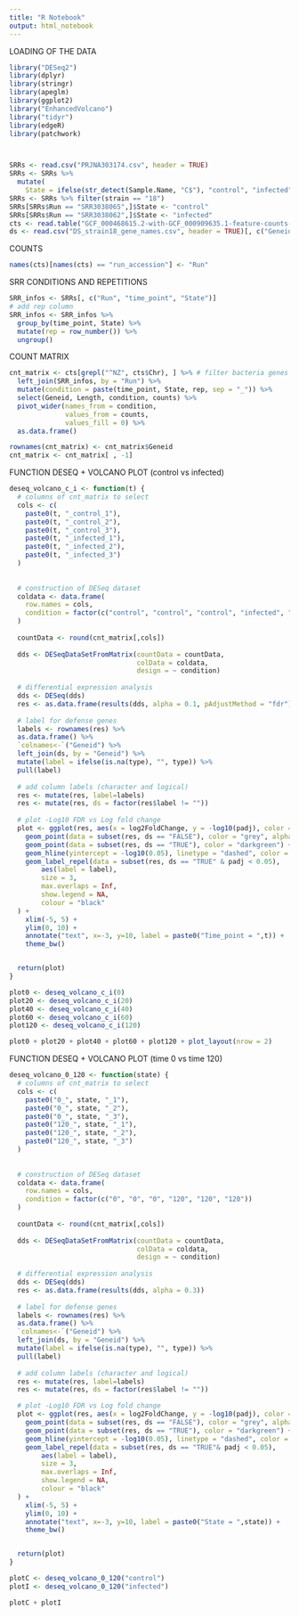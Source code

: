 ```yaml
---
title: "R Notebook"
output: html_notebook
---
```


LOADING OF THE DATA

```r
library("DESeq2")
library(dplyr)
library(stringr)
library(apeglm)
library(ggplot2)
library("EnhancedVolcano")
library("tidyr")
library(edgeR)
library(patchwork)



SRRs <- read.csv("PRJNA303174.csv", header = TRUE)
SRRs <- SRRs %>%
  mutate(
    State = ifelse(str_detect(Sample.Name, "C$"), "control", "infected"))
SRRs <- SRRs %>% filter(strain == "18")
SRRs[SRRs$Run == "SRR3038065",]$State <- "control"
SRRs[SRRs$Run == "SRR3038062",]$State <- "infected"
cts <- read.table("GCF_000468615.2-with-GCF_000909635.1-feature-counts-summary.tsv", header = TRUE)
ds <- read.csv("DS_strain18_gene_names.csv", header = TRUE)[, c("Geneid", "type")]
```

COUNTS

```r
names(cts)[names(cts) == "run_accession"] <- "Run"
```

SRR CONDITIONS AND REPETITIONS

```r
SRR_infos <- SRRs[, c("Run", "time_point", "State")]
# add rep column
SRR_infos <- SRR_infos %>%
  group_by(time_point, State) %>%
  mutate(rep = row_number()) %>%
  ungroup()
```

COUNT MATRIX

```r
cnt_matrix <- cts[grepl("^NZ", cts$Chr), ] %>% # filter bacteria genes
  left_join(SRR_infos, by = "Run") %>%
  mutate(condition = paste(time_point, State, rep, sep = "_")) %>%
  select(Geneid, Length, condition, counts) %>%
  pivot_wider(names_from = condition,
              values_from = counts,
              values_fill = 0) %>%
  as.data.frame()

rownames(cnt_matrix) <- cnt_matrix$Geneid
cnt_matrix <- cnt_matrix[ , -1]
```

FUNCTION DESEQ + VOLCANO PLOT (control vs infected)

```r
deseq_volcano_c_i <- function(t) {
  # columns of cnt_matrix to select
  cols <- c(
    paste0(t, "_control_1"),
    paste0(t, "_control_2"),
    paste0(t, "_control_3"),
    paste0(t, "_infected_1"),
    paste0(t, "_infected_2"),
    paste0(t, "_infected_3")
  )
  
  
  # construction of DESeq dataset
  coldata <- data.frame(
    row.names = cols,
    condition = factor(c("control", "control", "control", "infected", "infected", "infected"))
  )
  
  countData <- round(cnt_matrix[,cols])
  
  dds <- DESeqDataSetFromMatrix(countData = countData,
                                colData = coldata,
                                design = ~ condition)
  
  # differential expression analysis
  dds <- DESeq(dds)
  res <- as.data.frame(results(dds, alpha = 0.1, pAdjustMethod = "fdr"))
  
  # label for defense genes 
  labels <- rownames(res) %>%
  as.data.frame() %>%
  `colnames<-`("Geneid") %>%
  left_join(ds, by = "Geneid") %>%
  mutate(label = ifelse(is.na(type), "", type)) %>%
  pull(label)
  
  # add column labels (character and logical)
  res <- mutate(res, label=labels)
  res <- mutate(res, ds = factor(res$label != ""))
  
  # plot -Log10 FDR vs Log fold change
  plot <- ggplot(res, aes(x = log2FoldChange, y = -log10(padj), color = ds)) +
    geom_point(data = subset(res, ds == "FALSE"), color = "grey", alpha = 0.3) +
    geom_point(data = subset(res, ds == "TRUE"), color = "darkgreen") +
    geom_hline(yintercept = -log10(0.05), linetype = "dashed", color = "black") +
    geom_label_repel(data = subset(res, ds == "TRUE" & padj < 0.05),
        aes(label = label), 
        size = 3, 
        max.overlaps = Inf, 
        show.legend = NA,
        colour = "black"
  ) +
    xlim(-5, 5) +
    ylim(0, 10) +
    annotate("text", x=-3, y=10, label = paste0("Time_point = ",t)) +
    theme_bw()


  return(plot)
}

```

```r
plot0 <- deseq_volcano_c_i(0) 
plot20 <- deseq_volcano_c_i(20) 
plot40 <- deseq_volcano_c_i(40) 
plot60 <- deseq_volcano_c_i(60) 
plot120 <- deseq_volcano_c_i(120)

plot0 + plot20 + plot40 + plot60 + plot120 + plot_layout(nrow = 2) 
```

FUNCTION DESEQ + VOLCANO PLOT (time 0 vs time 120)

```r
deseq_volcano_0_120 <- function(state) {
  # columns of cnt_matrix to select
  cols <- c(
    paste0("0_", state, "_1"),
    paste0("0_", state, "_2"),
    paste0("0_", state, "_3"),
    paste0("120_", state, "_1"),
    paste0("120_", state, "_2"),
    paste0("120_", state, "_3")
  )
  
  
  # construction of DESeq dataset
  coldata <- data.frame(
    row.names = cols,
    condition = factor(c("0", "0", "0", "120", "120", "120"))
  )
  
  countData <- round(cnt_matrix[,cols])
  
  dds <- DESeqDataSetFromMatrix(countData = countData,
                                colData = coldata,
                                design = ~ condition)
  
  # differential expression analysis
  dds <- DESeq(dds)
  res <- as.data.frame(results(dds, alpha = 0.3))
  
  # label for defense genes 
  labels <- rownames(res) %>%
  as.data.frame() %>%
  `colnames<-`("Geneid") %>%
  left_join(ds, by = "Geneid") %>%
  mutate(label = ifelse(is.na(type), "", type)) %>%
  pull(label)
  
  # add column labels (character and logical)
  res <- mutate(res, label=labels)
  res <- mutate(res, ds = factor(res$label != ""))

  # plot -Log10 FDR vs Log fold change
  plot <- ggplot(res, aes(x = log2FoldChange, y = -log10(padj), color = ds)) +
    geom_point(data = subset(res, ds == "FALSE"), color = "grey", alpha = 0.3) +
    geom_point(data = subset(res, ds == "TRUE"), color = "darkgreen") +
    geom_hline(yintercept = -log10(0.05), linetype = "dashed", color = "black") +
    geom_label_repel(data = subset(res, ds == "TRUE"& padj < 0.05),
        aes(label = label), 
        size = 3, 
        max.overlaps = Inf, 
        show.legend = NA,
        colour = "black"
  ) +
    xlim(-5, 5) +
    ylim(0, 10) +
    annotate("text", x=-3, y=10, label = paste0("State = ",state)) +
    theme_bw()


  return(plot)
}

```

```r
plotC <- deseq_volcano_0_120("control")
plotI <- deseq_volcano_0_120("infected")

plotC + plotI
```
